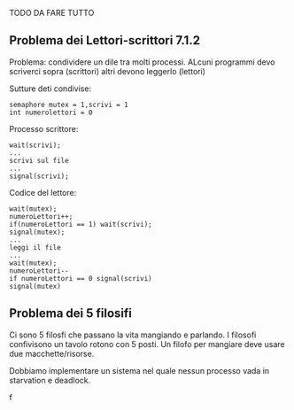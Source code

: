 TODO    DA FARE TUTTO

## Problema dei Lettori-scrittori 7.1.2

Problema: condividere un dile tra molti processi. ALcuni programmi devo scriverci sopra (scrittori) altri devono leggerlo (lettori)

Sutture deti condivise:

```
semaphore mutex = 1,scrivi = 1
int numerolettori = 0
```

Processo scrittore:

``` 
wait(scrivi);
...
scrivi sul file
...
signal(scrivi);
```

Codice del lettore:

```
wait(mutex);
numeroLettori++;
if(numeroLettori == 1) wait(scrivi);
signal(mutex);
...
leggi il file
...
wait(mutex);
numeroLettori--
if numeroLettori == 0 signal(scrivi)
signal(mutex)
```

## Problema dei 5 filosifi

Ci sono 5 filosfi che passano la vita mangiando e parlando. I filosofi confivisono un tavolo rotono con 5 posti. Un filofo per mangiare deve usare due macchette/risorse.

Dobbiamo implementare un sistema nel quale nessun processo vada in starvation e deadlock.

f